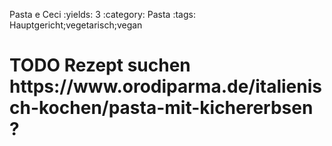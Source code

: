 Pasta e Ceci
:yields: 3
:category: Pasta
:tags: Hauptgericht;vegetarisch;vegan

# TODO Rezept suchen https://www.orodiparma.de/italienisch-kochen/pasta-mit-kichererbsen ?
